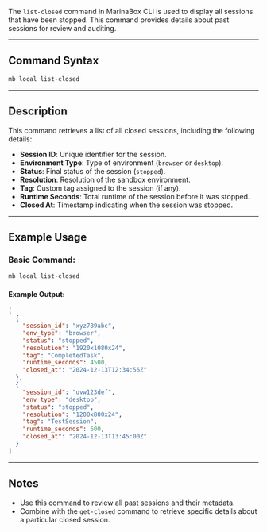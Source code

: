 The `list-closed` command in MarinaBox CLI is used to display all sessions that have been stopped. This command provides details about past sessions for review and auditing.

---

## Command Syntax

```bash
mb local list-closed
```

---

## Description

This command retrieves a list of all closed sessions, including the following details:
- **Session ID**: Unique identifier for the session.
- **Environment Type**: Type of environment (`browser` or `desktop`).
- **Status**: Final status of the session (`stopped`).
- **Resolution**: Resolution of the sandbox environment.
- **Tag**: Custom tag assigned to the session (if any).
- **Runtime Seconds**: Total runtime of the session before it was stopped.
- **Closed At**: Timestamp indicating when the session was stopped.

---

## Example Usage

### Basic Command:
```bash
mb local list-closed
```

#### Example Output:
```json
[
  {
    "session_id": "xyz789abc",
    "env_type": "browser",
    "status": "stopped",
    "resolution": "1920x1080x24",
    "tag": "CompletedTask",
    "runtime_seconds": 4500,
    "closed_at": "2024-12-13T12:34:56Z"
  },
  {
    "session_id": "uvw123def",
    "env_type": "desktop",
    "status": "stopped",
    "resolution": "1200x800x24",
    "tag": "TestSession",
    "runtime_seconds": 600,
    "closed_at": "2024-12-13T13:45:00Z"
  }
]
```

---

## Notes

- Use this command to review all past sessions and their metadata.
- Combine with the `get-closed` command to retrieve specific details about a particular closed session.
